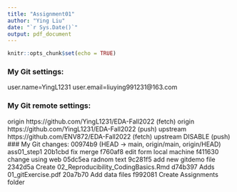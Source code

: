 ```yaml
---
title: "Assignment01"
author: "Ying Liu"
date: "`r Sys.Date()`"
output: pdf_document
---
```


```r
knitr::opts_chunk$set(echo = TRUE)
```

### My Git settings:
user.name=YingL1231
user.email=liuying991231@163.com

### My Git remote settings:
origin  https://github.com/YingL1231/EDA-Fall2022 (fetch)
origin  https://github.com/YingL1231/EDA-Fall2022 (push)
upstream        https://github.com/ENV872/EDA-Fall2022 (fetch)
upstream        DISABLE (push)
### My Git changes:
00974b9 (HEAD -> main, origin/main, origin/HEAD) ass01_step1
20b1cbd fix merge
f760af8 edit form local machine
f411630 change using web
05dc5ea radnom text
9c281f5 add new gitdemo file
2342d5a Create 02_Reproducibility_CodingBasics.Rmd
d74b397 Adds 01_gitExercise.pdf
20a7b70 Add data files
f992081 Create Assignments folder